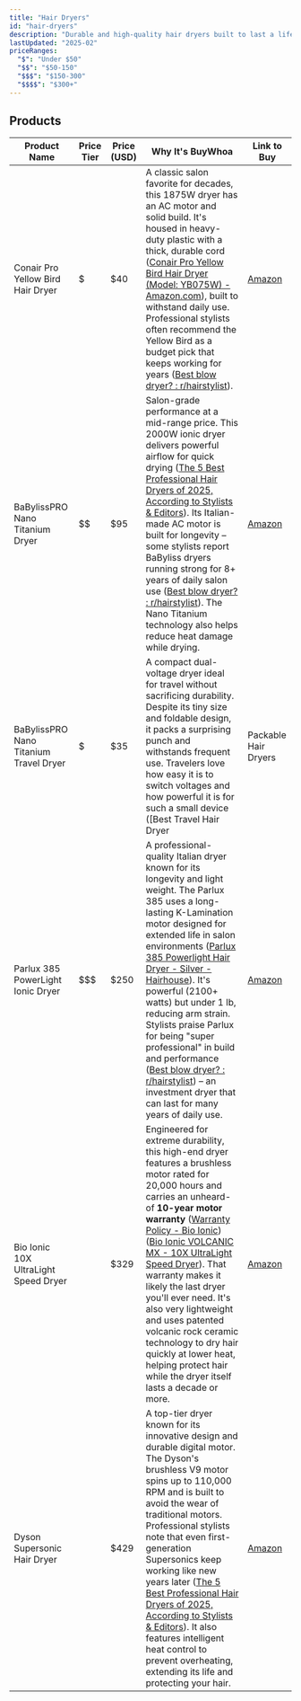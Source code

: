 ```yaml
---
title: "Hair Dryers"
id: "hair-dryers"
description: "Durable and high-quality hair dryers built to last a lifetime."
lastUpdated: "2025-02"
priceRanges:
  "$": "Under $50"
  "$$": "$50-150"
  "$$$": "$150-300"
  "$$$$": "$300+"
---
```


## Products

| Product Name | Price Tier | Price (USD) | Why It's BuyWhoa | Link to Buy |
|--------------|------------|-------------|------------------|-------------|
| Conair Pro Yellow Bird Hair Dryer | $ | $40 | A classic salon favorite for decades, this 1875W dryer has an AC motor and solid build. It's housed in heavy-duty plastic with a thick, durable cord ([Conair Pro Yellow Bird Hair Dryer (Model: YB075W) - Amazon.com](https://www.amazon.com/Conair-Pro-Yellow-Dryer-Model/dp/B000B76OX4#:~:text=Conair%20Pro%20Yellow%20Bird%20Hair,of%20hot%20or%20cool%20air)), built to withstand daily use. Professional stylists often recommend the Yellow Bird as a budget pick that keeps working for years ([Best blow dryer? : r/hairstylist](https://www.reddit.com/r/hairstylist/comments/1e3xq5o/best_blow_dryer/#:~:text=%E2%80%A2)). | [Amazon](https://www.amazon.com/dp/B0002TPGEI?tag=buywhoa-20) |
| BaBylissPRO Nano Titanium Dryer | $$ | $95 | Salon-grade performance at a mid-range price. This 2000W ionic dryer delivers powerful airflow for quick drying ([The 5 Best Professional Hair Dryers of 2025, According to Stylists & Editors](https://www.byrdie.com/best-professional-hair-dryers-4586829#:~:text=My%20favorite%20professional%20hair%20dryer,the%20hair%20a%20smooth%20finish)). Its Italian-made AC motor is built for longevity – some stylists report BaByliss dryers running strong for 8+ years of daily salon use ([Best blow dryer? : r/hairstylist](https://www.reddit.com/r/hairstylist/comments/1e3xq5o/best_blow_dryer/#:~:text=%E2%80%A2)). The Nano Titanium technology also helps reduce heat damage while drying. | [Amazon](https://www.amazon.com/dp/B001T0HHDS?tag=buywhoa-20) |
| BaBylissPRO Nano Titanium Travel Dryer | $ | $35 | A compact dual-voltage dryer ideal for travel without sacrificing durability. Despite its tiny size and foldable design, it packs a surprising punch and withstands frequent use. Travelers love how easy it is to switch voltages and how powerful it is for such a small device ([Best Travel Hair Dryer | Packable Hair Dryers | Pack Hacker](https://packhacker.com/blog/general/best-travel-hair-dryer/#:~:text=If%20you%20need%20to%20cut,even%20before%20you%20fold%20it)). It's lightweight yet solidly built – perfect for carry-on luggage and international trips. | [Amazon](https://www.amazon.com/dp/B005FYNT3G?tag=buywhoa-20) |
| Parlux 385 PowerLight Ionic Dryer | $$$ | $250 | A professional-quality Italian dryer known for its longevity and light weight. The Parlux 385 uses a long-lasting K-Lamination motor designed for extended life in salon environments ([Parlux 385 Powerlight Hair Dryer - Silver - Hairhouse](https://www.hairhouse.com.au/products/parlux-385-powerlight-ceramic-ionic-hair-dryer-2150w-silver?srsltid=AfmBOoqTvRG4-HTMucDtevDJxWQHzkOU2wDnyi6E3NhVEuDXIiQEl3IV#:~:text=Parlux%20385%20Powerlight%20Hair%20Dryer,long%20lasting%20K%20Lamination%20motor)). It's powerful (2100+ watts) but under 1 lb, reducing arm strain. Stylists praise Parlux for being "super professional" in build and performance ([Best blow dryer? : r/hairstylist](https://www.reddit.com/r/hairstylist/comments/1e3xq5o/best_blow_dryer/#:~:text=%E2%80%A2)) – an investment dryer that can last for many years of daily use. | [Amazon](https://www.amazon.com/dp/B00EYFA1MS?tag=buywhoa-20) |
| Bio Ionic 10X UltraLight Speed Dryer | $$$$ | $329 | Engineered for extreme durability, this high-end dryer features a brushless motor rated for 20,000 hours and carries an unheard-of **10-year motor warranty** ([Warranty Policy - Bio Ionic](https://bioionic.com/pages/warranty-policy?srsltid=AfmBOoprpAkDOtIwZDom5XSclamyps2WPurMrapRbFw5b4P1b48h6awo#:~:text=10%20YEAR%20LIMITED%20WARRANTY,PowerLight%20Pro)) ([Bio Ionic VOLCANIC MX - 10X UltraLight Speed Dryer](https://www.ethosbeauty.com/product/volcanic-mx-10x-ultralight-speed-dryer-1-item#:~:text=Bio%20Ionic%20VOLCANIC%20MX%20,the%20barrel%20are%20uniquely)). That warranty makes it likely the last dryer you'll ever need. It's also very lightweight and uses patented volcanic rock ceramic technology to dry hair quickly at lower heat, helping protect hair while the dryer itself lasts a decade or more. | [Amazon](https://www.amazon.com/dp/B01CKH82Y6?tag=buywhoa-20) |
| Dyson Supersonic Hair Dryer | $$$$ | $429 | A top-tier dryer known for its innovative design and durable digital motor. The Dyson's brushless V9 motor spins up to 110,000 RPM and is built to avoid the wear of traditional motors. Professional stylists note that even first-generation Supersonics keep working like new years later ([The 5 Best Professional Hair Dryers of 2025, According to Stylists & Editors](https://www.byrdie.com/best-professional-hair-dryers-4586829#:~:text=It%E2%80%99s%20worth%20noting%20that%20Dyson,airflow%20is%20perfect%2C%E2%80%9D%20he%20adds)). It also features intelligent heat control to prevent overheating, extending its life and protecting your hair. | [Amazon](https://www.amazon.com/dp/B01FIG1JIM?tag=buywhoa-20) |